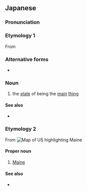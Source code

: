 ==Japanese==
{{DEFAULTSORT:めいん}}
{{swp|lang=ja}}

===Pronunciation===
{{ja-pron|acc=1}}

===Etymology 1===
From {{bor|ja|en|main}}

===Alternative forms===
* {{ja-r|メーン}}

===Noun===
{{ja-noun}}

# {{lb|ja|attributive|anglicism}} the [[state]] of being the [[main]] [[thing]]
#:{{ja-usex|メイン イベント|the main event}}

====See also====
* {{ja-r|メインディッシュ|メイン ディッシュ|[[main dish]]}}

===Etymology 2===
From {{bor|ja|en|Maine}}
[[Image:Map of USA highlighting Maine.png|thumb|right|Map of US highlighting Maine]]

====Proper noun====
{{ja-pos|proper}}

# [[Maine]]
#: {{ja-usex|メイン州|^メイン-しゅう|the State of Maine}}

====See also====
* {{ja-r|^メーヌ}}

{{C|ja|Maine, USA|States of the United States|Rivers in the United States of America|Towns in New York|Towns in the United States of America|Villages in the United States of America|Wisconsin, USA|Townships|Illinois, USA|Minnesota, USA}}